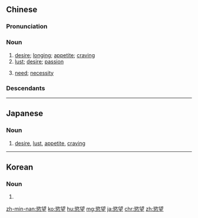 {{also|欲望}}
==Chinese==
{{zh-forms|s=欲望|t2=欲望}}

===Pronunciation===
{{zh-pron
|m=yùwàng,tl=y
|ma=Zh-yùwàng.ogg
|c=juk6 mong6
|h=pfs=yu̍k-mong
|mn=io̍k-bōng
|cat=n
}}

===Noun===
{{zh-noun}}

# [[desire]]; [[longing]]; [[appetite]]; [[craving]]
# [[lust]]; [[desire]]; [[passion]]
# {{lb|zh|economics}} [[need]]; [[necessity]]

===Descendants===
{{CJKV||j=欲望|よくぼう|욕망|dục vọng}}

{{zh-cat|Economics|Advanced}}

----

==Japanese==
{{ja-kanjitab|よく|ぼう|yomi=on}}

===Noun===
{{ja-noun|よくぼう}}

# [[desire]], [[lust]], [[appetite]], [[craving]]

----

==Korean==
{{ko-hanjatab}}

===Noun===
{{ko-noun|hj|hangeul=욕망}}

# {{hanja form of|욕망|[[desire]], [[lust]], [[appetite]], [[craving]]}}

[[zh-min-nan:慾望]]
[[ko:慾望]]
[[hu:慾望]]
[[mg:慾望]]
[[ja:慾望]]
[[chr:慾望]]
[[zh:慾望]]
